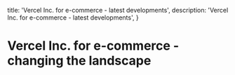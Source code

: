 
  title: 'Vercel Inc. for e-commerce - latest developments',
  description: 'Vercel Inc. for e-commerce - latest developments',
}

# Vercel Inc. for e-commerce - changing the landscape
